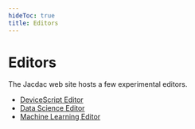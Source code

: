 ```yaml
---
hideToc: true
title: Editors
---
```


# Editors

The Jacdac web site hosts a few experimental editors.

-   [DeviceScript Editor](/editors/devicescript/)
-   [Data Science Editor](/editors/data/)
-   [Machine Learning Editor](/editors/ml/)
